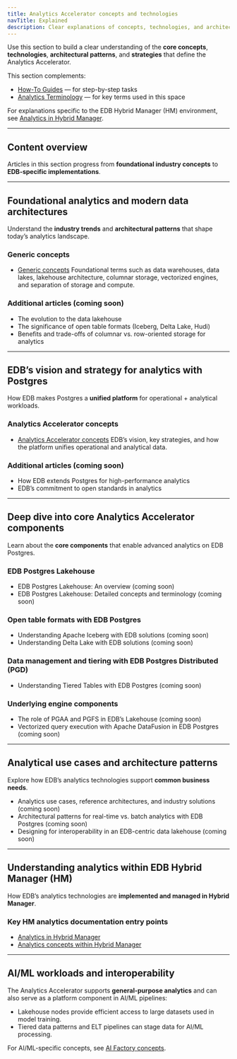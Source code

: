 ```yaml
---
title: Analytics Accelerator concepts and technologies
navTitle: Explained
description: Clear explanations of concepts, technologies, and architecture patterns that power the Analytics Accelerator and related EDB offerings.
---
```


Use this section to build a clear understanding of the **core concepts**, **technologies**, **architectural patterns**, and **strategies** that define the Analytics Accelerator.

This section complements:

-   [How-To Guides](/edb-postgres-ai/hybrid-manager/analytics/learn/how-to/) — for step-by-step tasks
-   [Analytics Terminology](terminology) — for key terms used in this space

For explanations specific to the EDB Hybrid Manager (HM) environment, see [Analytics in Hybrid Manager](../../../hybrid-manager/analytics).

* * *

## Content overview

Articles in this section progress from **foundational industry concepts** to **EDB-specific implementations**.

* * *

## Foundational analytics and modern data architectures

Understand the **industry trends** and **architectural patterns** that shape today’s analytics landscape.

### Generic concepts

-   [Generic concepts](./generic-concepts)
    Foundational terms such as data warehouses, data lakes, lakehouse architecture, columnar storage, vectorized engines, and separation of storage and compute.

### Additional articles (coming soon)

-   The evolution to the data lakehouse
-   The significance of open table formats (Iceberg, Delta Lake, Hudi)
-   Benefits and trade-offs of columnar vs. row-oriented storage for analytics

* * *

## EDB’s vision and strategy for analytics with Postgres

How EDB makes Postgres a **unified platform** for operational + analytical workloads.

### Analytics Accelerator concepts

-   [Analytics Accelerator concepts](analytics-concepts)
    EDB’s vision, key strategies, and how the platform unifies operational and analytical data.

### Additional articles (coming soon)

-   How EDB extends Postgres for high-performance analytics
-   EDB’s commitment to open standards in analytics

* * *

## Deep dive into core Analytics Accelerator components

Learn about the **core components** that enable advanced analytics on EDB Postgres.

### EDB Postgres Lakehouse

-   EDB Postgres Lakehouse: An overview (coming soon)
-   EDB Postgres Lakehouse: Detailed concepts and terminology (coming soon)

### Open table formats with EDB Postgres

-   Understanding Apache Iceberg with EDB solutions (coming soon)
-   Understanding Delta Lake with EDB solutions (coming soon)

### Data management and tiering with EDB Postgres Distributed (PGD)

-   Understanding Tiered Tables with EDB Postgres (coming soon)

### Underlying engine components

-   The role of PGAA and PGFS in EDB’s Lakehouse (coming soon)
-   Vectorized query execution with Apache DataFusion in EDB Postgres (coming soon)

* * *

## Analytical use cases and architecture patterns

Explore how EDB’s analytics technologies support **common business needs**.

-   Analytics use cases, reference architectures, and industry solutions (coming soon)
-   Architectural patterns for real-time vs. batch analytics with EDB Postgres (coming soon)
-   Designing for interoperability in an EDB-centric data lakehouse (coming soon)

* * *

## Understanding analytics within EDB Hybrid Manager (HM)

How EDB’s analytics technologies are **implemented and managed in Hybrid Manager**.

### Key HM analytics documentation entry points

-   [Analytics in Hybrid Manager](../../../hybrid-manager/analytics)
-   [Analytics concepts within Hybrid Manager](/edb-postgres-ai/hybrid-manager/analytics/learn/analytics_concepts)

* * *

## AI/ML workloads and interoperability

The Analytics Accelerator supports **general-purpose analytics** and can also serve as a platform component in AI/ML pipelines:

-   Lakehouse nodes provide efficient access to large datasets used in model training.
-   Tiered data patterns and ELT pipelines can stage data for AI/ML processing.

For AI/ML-specific concepts, see [AI Factory concepts](/edb-postgres-ai/ai-factory/learn/explained/concepts).
